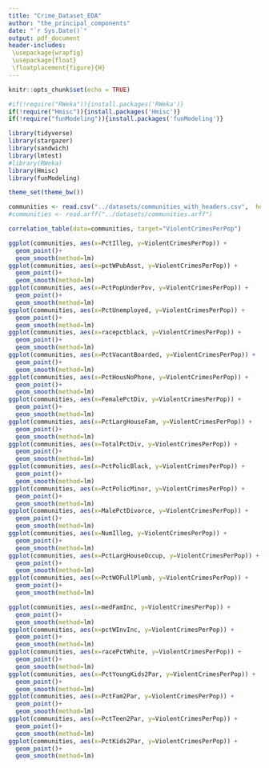 ```yaml
---
title: "Crime_Dataset_EDA"
author: "the_principal_components"
date: "`r Sys.Date()`"
output: pdf_document
header-includes:
 \usepackage{wrapfig}
 \usepackage{float}
 \floatplacement{figure}{H}
---
```


```r
knitr::opts_chunk$set(echo = TRUE)
```

```r
#if(!require("RWeka")){install.packages('RWeka')}
if(!require("Hmisc")){install.packages('Hmisc')}
if(!require("funModeling")){install.packages('funModeling')}
```
```r

library(tidyverse) 
library(stargazer)
library(sandwich)
library(lmtest)
#library(RWeka)
library(Hmisc)
library(funModeling)

theme_set(theme_bw())
```

```r
communities <- read.csv("../datasets/communities_with_headers.csv",  header = TRUE)
#communities <- read.arff("../datasets/communities.arff")
```

```r
correlation_table(data=communities, target="ViolentCrimesPerPop")
```

```r
ggplot(communities, aes(x=PctIlleg, y=ViolentCrimesPerPop)) + 
  geom_point()+
  geom_smooth(method=lm)
ggplot(communities, aes(x=pctWPubAsst, y=ViolentCrimesPerPop)) +
  geom_point()+
  geom_smooth(method=lm)
ggplot(communities, aes(x=PctPopUnderPov, y=ViolentCrimesPerPop)) +
  geom_point()+
  geom_smooth(method=lm)
ggplot(communities, aes(x=PctUnemployed, y=ViolentCrimesPerPop)) +
  geom_point()+
  geom_smooth(method=lm)
ggplot(communities, aes(x=racepctblack, y=ViolentCrimesPerPop)) +
  geom_point()+
  geom_smooth(method=lm)
ggplot(communities, aes(x=PctVacantBoarded, y=ViolentCrimesPerPop)) +
  geom_point()+
  geom_smooth(method=lm)
ggplot(communities, aes(x=PctHousNoPhone, y=ViolentCrimesPerPop)) +
  geom_point()+
  geom_smooth(method=lm)
ggplot(communities, aes(x=FemalePctDiv, y=ViolentCrimesPerPop)) +
  geom_point()+
  geom_smooth(method=lm)
ggplot(communities, aes(x=PctLargHouseFam, y=ViolentCrimesPerPop)) +
  geom_point()+
  geom_smooth(method=lm)
ggplot(communities, aes(x=TotalPctDiv, y=ViolentCrimesPerPop)) +
  geom_point()+
  geom_smooth(method=lm)
ggplot(communities, aes(x=PctPolicBlack, y=ViolentCrimesPerPop)) +
  geom_point()+
  geom_smooth(method=lm)
ggplot(communities, aes(x=PctPolicMinor, y=ViolentCrimesPerPop)) +
  geom_point()+
  geom_smooth(method=lm)
ggplot(communities, aes(x=MalePctDivorce, y=ViolentCrimesPerPop)) +
  geom_point()+
  geom_smooth(method=lm)
ggplot(communities, aes(x=NumIlleg, y=ViolentCrimesPerPop)) +
  geom_point()+
  geom_smooth(method=lm)
ggplot(communities, aes(x=PctLargHouseOccup, y=ViolentCrimesPerPop)) +
  geom_point()+
  geom_smooth(method=lm)
ggplot(communities, aes(x=PctWOFullPlumb, y=ViolentCrimesPerPop)) +
  geom_point()+
  geom_smooth(method=lm)
```
```r
ggplot(communities, aes(x=medFamInc, y=ViolentCrimesPerPop)) + 
  geom_point()+
  geom_smooth(method=lm)
ggplot(communities, aes(x=pctWInvInc, y=ViolentCrimesPerPop)) +
  geom_point()+
  geom_smooth(method=lm)
ggplot(communities, aes(x=racePctWhite, y=ViolentCrimesPerPop)) +
  geom_point()+
  geom_smooth(method=lm)
ggplot(communities, aes(x=PctYoungKids2Par, y=ViolentCrimesPerPop)) +
  geom_point()+
  geom_smooth(method=lm)
ggplot(communities, aes(x=PctFam2Par, y=ViolentCrimesPerPop)) +
  geom_point()+
  geom_smooth(method=lm)
ggplot(communities, aes(x=PctTeen2Par, y=ViolentCrimesPerPop)) +
  geom_point()+
  geom_smooth(method=lm)
ggplot(communities, aes(x=PctKids2Par, y=ViolentCrimesPerPop)) +
  geom_point()+
  geom_smooth(method=lm)
```